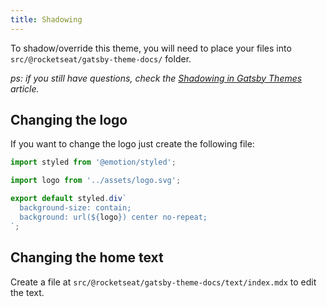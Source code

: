 ```yaml
---
title: Shadowing
---
```


To shadow/override this theme, you will need to place your files into `src/@rocketseat/gatsby-theme-docs/` folder.

_ps: if you still have questions, check the [Shadowing in Gatsby Themes](https://www.gatsbyjs.org/docs/themes/shadowing/) article._

## Changing the logo

If you want to change the logo just create the following file:

```js title=src/@rocketseat/gatsby-theme-docs/components/Logo.js
import styled from '@emotion/styled';

import logo from '../assets/logo.svg';

export default styled.div`
  background-size: contain;
  background: url(${logo}) center no-repeat;
`;
```

## Changing the home text

Create a file at `src/@rocketseat/gatsby-theme-docs/text/index.mdx` to edit the text.
